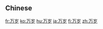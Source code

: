 {{also|万歳|萬歲}}
==Chinese==
{{zh-see|萬歲}}

[[fr:万岁]]
[[ko:万岁]]
[[hu:万岁]]
[[ja:万岁]]
[[fi:万岁]]
[[zh:万岁]]
